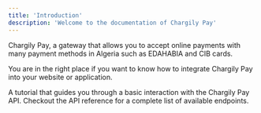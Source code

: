 ```yaml
---
title: 'Introduction'
description: 'Welcome to the documentation of Chargily Pay'
---
```


Chargily Pay, a gateway that allows you to accept online payments with many payment methods in Algeria such as EDAHABIA and CIB cards.  

You are in the right place if you want to know how to integrate Chargily Pay into your website or application.

<CardGroup cols={2}>
  <Card title="Start The Integration" icon="wand-magic-sparkles" href="/v2/integration-introduction">
    A tutorial that guides you through a basic interaction with the Chargily Pay API.
  </Card>
  <Card title="API Reference" icon="link" href="/v2/api-reference/introduction">
    Checkout the API reference for a complete list of available endpoints.
  </Card>
</CardGroup>
